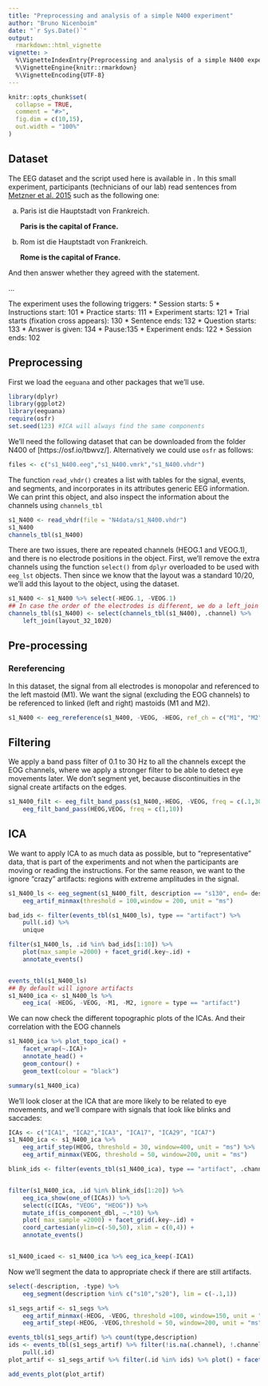 ```yaml
---
title: "Preprocessing and analysis of a simple N400 experiment"
author: "Bruno Nicenboim"
date: "`r Sys.Date()`"
output: 
  rmarkdown::html_vignette
vignette: >
  %\VignetteIndexEntry{Preprocessing and analysis of a simple N400 experiment}
  %\VignetteEngine{knitr::rmarkdown}
  %\VignetteEncoding{UTF-8}
---
```


```r
knitr::opts_chunk$set(
  collapse = TRUE,
  comment = "#>",
  fig.dim = c(10,15),
  out.width = "100%"
)
```



## Dataset

The EEG dataset and the script used here is available in [](). In this small experiment, participants (technicians of our lab) read sentences from [Metzner et al. 2015]( https://doi.org/10.1162/jocn_a_00731) such as the following one:

a. Paris ist die Hauptstadt von	Frankreich.

   **Paris is the capital of France.**
   
b. Rom ist die Hauptstadt von Frankreich.

   **Rome is the capital of France.**

And then answer whether they agreed with the statement.

...


The experiment uses the following triggers:
* Session starts: 5
* Instructions start: 101
* Practice starts: 111
* Experiment starts: 121
* Trial starts (fixation cross appears): 130
* Sentence ends: 132
* Question starts: 133
* Answer is given: 134
* Pause:135
* Experiment ends: 122
* Session ends: 102


## Preprocessing

First we load the `eeguana` and other packages that we'll use.

```r
library(dplyr)
library(ggplot2)
library(eeguana)
require(osfr)
set.seed(123) #ICA will always find the same components
```

We'll need the following dataset that can be downloaded from the folder N400 of [https://osf.io/tbwvz/]. Alternatively we could use `osfr` as follows:
```r
files <- c("s1_N400.eeg","s1_N400.vmrk","s1_N400.vhdr")
```


The function `read_vhdr()` creates a list with tables for the signal, events, and
segments, and incorporates in its attributes generic EEG information. We can print this object, and also inspect the information about the channels  using `channels_tbl`

```r
s1_N400 <- read_vhdr(file = "N4data/s1_N400.vhdr")
s1_N400
channels_tbl(s1_N400)
```

There are two issues, there are repeated channels (HEOG.1 and VEOG.1), and there is no electrode positions in the object. First, we'll remove the extra channels using the function `select()` from `dplyr` overloaded to be used with `eeg_lst` objects. Then since we know that the layout was a standard 10/20, we'll add this layout to the object, using the dataset.


```r
s1_N400 <- s1_N400 %>% select(-HEOG.1, -VEOG.1)
## In case the order of the electrodes is different, we do a left_join instead of replacing the table:
channels_tbl(s1_N400) <- select(channels_tbl(s1_N400), .channel) %>%
    left_join(layout_32_1020)
```

## Pre-processing

### Rereferencing
In this dataset, the signal from all electrodes is monopolar and referenced to the left mastoid (M1). We want the signal (excluding the EOG channels) to be referenced to linked (left and right) mastoids (M1 and M2).

```r
s1_N400 <- eeg_rereference(s1_N400, -VEOG, -HEOG, ref_ch = c("M1", "M2") )

```

## Filtering

We apply a band pass filter of 0.1 to 30 Hz to all the channels except the EOG channels, where we apply a stronger filter to be able to detect eye movements later. We don't segment yet, because discontinuities in the signal create artifacts on the edges.

```r
s1_N400_filt <- eeg_filt_band_pass(s1_N400,-HEOG, -VEOG, freq = c(.1,30)) %>%
    eeg_filt_band_pass(HEOG,VEOG, freq = c(1,10))
```


## ICA

We want to apply ICA to as much data as possible, but to "representative" data, that is part of the experiments and not when the participants are moving or reading the instructions. For the same reason, we want to the ignore "crazy" artifacts: regions with extreme amplitudes in the signal.

```r
s1_N400_ls <- eeg_segment(s1_N400_filt, description == "s130", end= description == "s132") %>%
    eeg_artif_minmax(threshold = 100,window = 200, unit = "ms")

bad_ids <- filter(events_tbl(s1_N400_ls), type == "artifact") %>%
    pull(.id) %>%
    unique

filter(s1_N400_ls, .id %in% bad_ids[1:10]) %>% 
    plot(max_sample =2000) + facet_grid(.key~.id) +
    annotate_events()


events_tbl(s1_N400_ls)
## By default will ignore artifacts
s1_N400_ica <- s1_N400_ls %>%
    eeg_ica( -HEOG, -VEOG, -M1, -M2, ignore = type == "artifact")

```

We can now check the different topographic plots of the ICAs. And their correlation with the EOG channels
```r
s1_N400_ica %>% plot_topo_ica() +
    facet_wrap(~.ICA)+
    annotate_head() + 
    geom_contour() +
    geom_text(colour = "black")

summary(s1_N400_ica)
```
We'll look closer at the ICA that are more likely to be related to eye movements, and we'll compare with signals that look like blinks and saccades:
```r
ICAs <- c("ICA1", "ICA2","ICA3", "ICA17", "ICA29", "ICA7")
s1_N400_ica <- s1_N400_ica %>%
    eeg_artif_step(HEOG, threshold = 30, window=400, unit = "ms") %>%
    eeg_artif_minmax(VEOG, threshold = 50, window=200, unit = "ms")

blink_ids <- filter(events_tbl(s1_N400_ica), type == "artifact", .channel %in% c("VEOG","HEOG"))$.id %>% unique()


filter(s1_N400_ica, .id %in% blink_ids[1:20]) %>%
    eeg_ica_show(one_of(ICAs)) %>%
    select(c(ICAs, "VEOG", "HEOG")) %>%
    mutate_if(is_component_dbl, ~.*10) %>%
    plot( max_sample =2000) + facet_grid(.key~.id) +
    coord_cartesian(ylim=c(-50,50), xlim = c(0,4)) +
    annotate_events()


s1_N400_icaed <- s1_N400_ica %>% eeg_ica_keep(-ICA1)


```

Now we'll segment the data to appropriate check if there are still artifacts.

```r

select(-description, -type) %>%
    eeg_segment(description %in% c("s10","s20"), lim = c(-.1,1))

s1_segs_artif <- s1_segs %>%
    eeg_artif_minmax(-HEOG, -VEOG, threshold =100, window=150, unit = "ms") %>%
    eeg_artif_step(-HEOG, -VEOG,threshold = 50, window=200, unit = "ms")

events_tbl(s1_segs_artif) %>% count(type,description)
ids <- events_tbl(s1_segs_artif) %>% filter(!is.na(.channel), !.channel %in% c("VEOG","HEOG")) %>%
    pull(.id)
plot_artif <- s1_segs_artif %>% filter(.id %in% ids) %>% plot() + facet_grid(.source ~segment)

add_events_plot(plot_artif)

```
